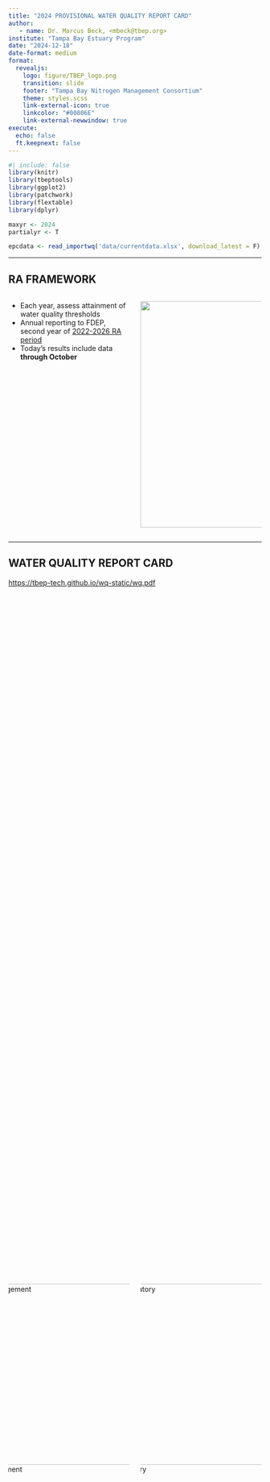 ```yaml
---
title: "2024 PROVISIONAL WATER QUALITY REPORT CARD"
author: 
   - name: Dr. Marcus Beck, <mbeck@tbep.org>
institute: "Tampa Bay Estuary Program"
date: "2024-12-18"
date-format: medium
format:
  revealjs:
    logo: figure/TBEP_logo.png
    transition: slide
    footer: "Tampa Bay Nitrogen Management Consortium"
    theme: styles.scss
    link-external-icon: true
    linkcolor: "#00806E"
    link-external-newwindow: true
execute:
  echo: false
  ft.keepnext: false
---
```


```r
#| include: false
library(knitr)
library(tbeptools)
library(ggplot2)
library(patchwork)
library(flextable)
library(dplyr)

maxyr <- 2024
partialyr <- T

epcdata <- read_importwq('data/currentdata.xlsx', download_latest = F)
```

------------------------------------------------------------------------

## RA FRAMEWORK

::: columns
::: {.column width="50%"}
-   Each year, assess attainment of water quality thresholds
-   Annual reporting to FDEP, second year of [2022-2026 RA period](https://drive.google.com/file/d/18HHMx4U6vHNrFyepEFuoTJ_sEKyTA_gu/view)
-   Today's results include data __through October__
:::

::: {.column width="50%"}
![](figure/decisionframework.png){width="450" fig-align="center"}
:::
:::

------------------------------------------------------------------------

## WATER QUALITY REPORT CARD

<https://tbep-tech.github.io/wq-static/wq.pdf>

::::: {.columns style='display: flex !important; height: 80%;'}

::: {.column width="50%" style="display: flex; justify-content: center; align-items: center;"}
![Management](figure/wq2024prov1.PNG){width="360"}
:::

::: {.column width="50%" style="display: flex; justify-content: center; align-items: center;"}
![Regulatory](figure/wq2024prov2.PNG){width="360"}
:::

:::::

------------------------------------------------------------------------

## REGULATORY THRESHOLDS

* Each bay segment evaluated by chlorophyll-a threshold

![](figure/regthresh.png)

------------------------------------------------------------------------

## MANAGEMENT ACTIONS

* Each bay segment assigned a management action

![](figure/wqactions.jpg)

------------------------------------------------------------------------

## REGULATORY OUTCOMES

```r
#| layout-ncol: 2
#| fig-height: 5
#| out-height: 100%
show_wqmatrix(epcdata, txtsz = NULL, yrrng = c(1975, 1998), partialyr = T, plotly = T, height = 450, width = 450) 
show_wqmatrix(epcdata, txtsz = NULL, yrrng = c(1999, maxyr), partialyr = T, plotly = T, height = 450, width = 450)
```

\* `r maxyr` Nov - Dec based on average from five years prior

------------------------------------------------------------------------

## MANAGEMENT OUTCOMES

```r
#| layout-ncol: 2
#| fig-height: 5
#| out-height: 100%
show_matrix(epcdata, txtsz = NULL, yrrng = c(1975, 1998), partialyr = T, plotly = T, height = 450, width = 450) 
show_matrix(epcdata, txtsz = NULL, yrrng = c(1999, maxyr), partialyr = T, plotly = T, height = 450, width = 450)
```

\* `r maxyr` Nov - Dec based on average from five years prior

------------------------------------------------------------------------

## OLD TAMPA BAY DETAILS

```r
show_segplotly(epcdata, yrrng = c(1975, maxyr), bay_segment = 'OTB', partialyr = T, height = 600, width = 1000)
```

------------------------------------------------------------------------

## CHLOROPHYLL TRENDS

```r
#| fig-height: 6
yrrng <- c(1975, maxyr)
txtcol <- 'black'
thrthm <- theme(
    plot.background = element_rect(fill = NA, color = NA),
    axis.text.y = element_text(colour = txtcol, size = 12),
    axis.title = element_blank(),
    plot.title = element_text(size = 15, colour = txtcol),
    legend.text = element_text(size = 12, colour = txtcol),
    axis.text.x = element_text(colour = txtcol, angle = 0, size = 12, hjust = 0.5),
    legend.position = 'top'
  )
sclx <- scale_x_continuous(breaks = seq(1975, maxyr, by = 5))

p1 <- show_thrplot(epcdata, bay_segment = "OTB", thr = "chla", yrrng = yrrng, partialyr = partialyr) + sclx + labs(caption = NULL)
p2 <- show_thrplot(epcdata, bay_segment = "HB", thr = "chla", yrrng = yrrng, partialyr = partialyr) + sclx + labs(caption = NULL)
p3 <- show_thrplot(epcdata, bay_segment = "MTB", thr = "chla", yrrng = yrrng, partialyr = partialyr) + sclx + labs(caption = NULL)
p4 <- show_thrplot(epcdata, bay_segment = "LTB", thr = "chla", yrrng = yrrng, partialyr = partialyr) + sclx

guide_area() / (p1 + p2) / (p3 + p4) + plot_layout(guides = 'collect', heights = unit(c(1, 1, 1), c('cm', 'null', 'null'))) & thrthm
```

------------------------------------------------------------------------

## SEASONAL TRENDS

```r
#| fig-height: 6
yrrng <- c(1975, maxyr)
txtcol <- 'black'
thrthm <- theme(
    plot.background = element_rect(fill = NA, color = NA),
    axis.text.y = element_text(colour = txtcol, size = 12),
    axis.title = element_blank(),
    plot.title = element_text(size = 15, colour = txtcol),
    legend.text = element_text(size = 12, colour = txtcol),
    axis.text.x = element_text(size = 10, colour = txtcol, angle = 0, hjust = 0.5), 
    legend.position = 'top'
  )

p1 <- show_boxplot(epcdata, bay_segment = "OTB", yrrng = yrrng, yrsel = maxyr, partialyr = partialyr) + labs(caption = NULL)
p2 <- show_boxplot(epcdata, bay_segment = "HB", yrrng = yrrng, yrsel = maxyr, partialyr = partialyr) + labs(caption = NULL)
p3 <- show_boxplot(epcdata, bay_segment = "MTB", yrrng = yrrng, yrsel = maxyr, partialyr = partialyr) + labs(caption = NULL)
p4 <- show_boxplot(epcdata, bay_segment = "LTB",  yrrng = yrrng, yrsel = maxyr, partialyr = partialyr)

guide_area() / (p1 + p2) / (p3 + p4) + plot_layout(guides = 'collect', heights = unit(c(1, 1, 1), c('cm', 'null', 'null'))) & thrthm
```

------------------------------------------------------------------------

## CONCLUSIONS

* All segments provisionally (through October) meet regulatory thresholds, all segments green for management targets except LTB
* Third year of [2022 - 2026 RA period](https://docs.google.com/document/d/1e3KpnZFPJNm8TFlpSEfj3fHIa2nc6KfmKsn5LzaEp1g/edit?disco=AAAAaa0p5rc)

